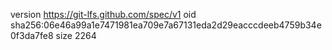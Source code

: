 version https://git-lfs.github.com/spec/v1
oid sha256:06e46a99a1e7471981ea709e7a67131eda2d29eacccdeeb4759b34e0f3da7fe8
size 2264
